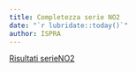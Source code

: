 ```yaml
---
title: Completezza serie NO2
date: "`r lubridate::today()`"
author: ISPRA
---
```


[Risultati serieNO2](./no2/index_no2.html)

